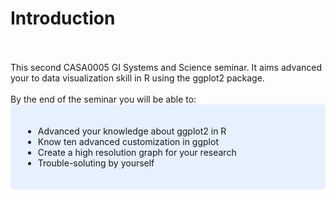 # Introduction 
<br><br>
This second CASA0005 GI Systems and Science  seminar. It aims advanced your to data visualization skill in R using the ggplot2 package. 
<br><br>
By the end of the seminar you will be able to:
<br>
<style>
div.blue { background-color:#e6f0ff; border-radius: 5px; padding: 20px;}
</style>
<div class = "blue">

- Advanced your knowledge about ggplot2 in R 
<br>
- Know ten advanced customization in ggplot
<br>
- Create a high resolution graph for your research
<br>
- Trouble-soluting by yourself
</div>